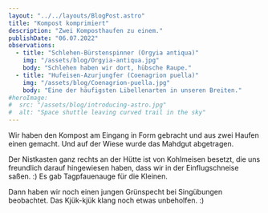 ```yaml
---
layout: "../../layouts/BlogPost.astro"
title: "Kompost komprimiert"
description: "Zwei Komposthaufen zu einem."
publishDate: "06.07.2022"
observations:
  - title: "Schlehen-Bürstenspinner (Orgyia antiqua)"
    img: "/assets/blog/Orgyia-antiqua.jpg"
    body: "Schlehen haben wir dort, hübsche Raupe."
  - title: "Hufeisen-Azurjungfer (Coenagrion puella)"
    img: "/assets/blog/Coenagrion-puella.jpg"
    body: "Eine der häufigsten Libellenarten in unseren Breiten."
#heroImage:
#  src: "/assets/blog/introducing-astro.jpg"
#  alt: "Space shuttle leaving curved trail in the sky"
---
```



Wir haben den Kompost am Eingang in Form gebracht und aus zwei Haufen einen gemacht.
Und auf der Wiese wurde das Mahdgut abgetragen.

Der Nistkasten ganz rechts an der Hütte ist von Kohlmeisen besetzt, die uns freundlich darauf hingewiesen haben, dass wir in der Einflugschneise saßen. :)
Es gab Tagpfauenauge für die Kleinen.

Dann haben wir noch einen jungen Grünspecht bei Singübungen beobachtet.
Das Kjük-kjük klang noch etwas unbeholfen. :)




<Cards observations={frontmatter.observations} />
